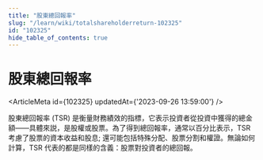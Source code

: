 ```yaml
---
title: "股東總回報率"
slug: "/learn/wiki/totalshareholderreturn-102325"
id: "102325"
hide_table_of_contents: true
---
```



# 股東總回報率

<ArticleMeta id={102325} updatedAt={'2023-09-26 13:59:00'} />
<div className='border-solid border-b border-t-0 my-4 border-[var(--ifm-color-gray-300)]' />

股東總回報率 (TSR) 是衡量財務績效的指標，它表示投資者從投資中獲得的總金額——具體來説，是股權或股票。為了得到總回報率，通常以百分比表示，TSR 考慮了股票的資本收益和股息; 還可能包括特殊分配、股票分割和權證。無論如何計算，TSR 代表的都是同樣的含義：股票對投資者的總回報。
